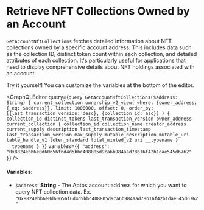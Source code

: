 
# Retrieve NFT Collections Owned by an Account

`GetAccountNftCollections` fetches detailed information about NFT collections owned by a specific account address. This includes data such as the collection ID, distinct token count within each collection, and detailed attributes of each collection. It's particularly useful for applications that need to display comprehensive details about NFT holdings associated with an account.

<Callout type="info">
Try it yourself! You can customize the variables at the bottom of the editor.
</Callout>

<GraphQLEditor
  query={`query GetAccountNftCollections($address: String) {
  current_collection_ownership_v2_view(
    where: {owner_address: {_eq: $address}},
    limit: 1000000,
    offset: 0,
    order_by: [{last_transaction_version: desc}, {collection_id: asc}]
  ) {
    collection_id
    distinct_tokens
    last_transaction_version
    owner_address
    current_collection {
      collection_id
      collection_name
      creator_address
      current_supply
      description
      last_transaction_timestamp
      last_transaction_version
      max_supply
      mutable_description
      mutable_uri
      table_handle_v1
      token_standard
      total_minted_v2
      uri
      __typename
    }
    __typename
  }
}`}
  variables={`{
  "address": "0x8824ebb6e0d60656f6d4d5bbc408805d9ca6b984aad78b16f42b1dae545d6762"
}`}
/>

#### Variables:
- `$address`: **String** - The Aptos account address for which you want to query NFT collection data. Ex. `"0x8824ebb6e0d60656f6d4d5bbc408805d9ca6b984aad78b16f42b1dae545d6762"`
